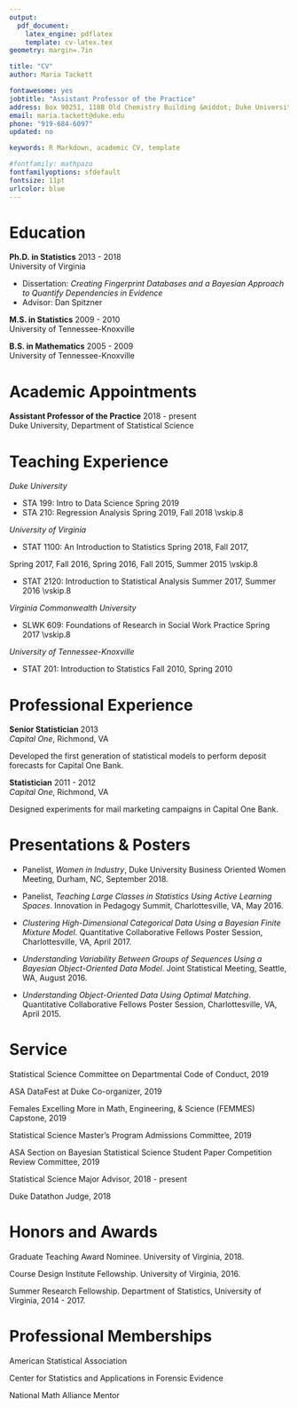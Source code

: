 ```yaml
---
output: 
  pdf_document:
    latex_engine: pdflatex
    template: cv-latex.tex
geometry: margin=.7in

title: "CV"
author: Maria Tackett

fontawesome: yes
jobtitle: "Assistant Professor of the Practice"
address: Box 90251, 118B Old Chemistry Building &middot; Duke University &middot; Durham, NC 27708
email: maria.tackett@duke.edu
phone: "919-684-6097"
updated: no

keywords: R Markdown, academic CV, template

#fontfamily: mathpazo
fontfamilyoptions: sfdefault
fontsize: 11pt
urlcolor: blue
---
```


# Education

**Ph.D. in Statistics** \hfill 2013 - 2018  
University of Virginia

- Dissertation: *Creating Fingerprint Databases and a Bayesian Approach to Quantify Dependencies in Evidence*
- Advisor: Dan Spitzner
\vspace{8pt}

**M.S. in Statistics** \hfill 2009 - 2010  
University of Tennessee-Knoxville
\vspace{8pt}


**B.S. in Mathematics** \hfill 2005 - 2009  
University of Tennessee-Knoxville


# Academic Appointments

**Assistant Professor of the Practice** \hfill 2018 - present \
Duke University, Department of Statistical Science

# Teaching Experience

*Duke University*

- STA 199: Intro to Data Science \hfill Spring 2019
- STA 210: Regression Analysis \hfill Spring 2019, Fall 2018
\vskip.8\baselineskip

*University of Virginia*

- STAT 1100: An Introduction to Statistics \hfill Spring 2018, Fall 2017,

\hfill Spring 2017, Fall 2016, Spring 2016, Fall 2015, Summer 2015
\vskip.8\baselineskip

- STAT 2120: Introduction to Statistical Analysis \hfill Summer 2017, Summer 2016
\vskip.8\baselineskip

*Virginia Commonwealth University*

- SLWK 609: Foundations of Research in Social Work Practice \hfill Spring 2017
\vskip.8\baselineskip

*University of Tennessee-Knoxville*

- STAT 201: Introduction to Statistics \hfill Fall 2010, Spring 2010


# Professional Experience 

**Senior Statistician** \hfill 2013 \
*Capital One*, Richmond, VA

Developed the first generation of statistical models to perform deposit forecasts for Capital One Bank.
\vspace{8pt}
 
 
**Statistician** \hfill 2011 - 2012 \
*Capital One*, Richmond, VA                                                                   

Designed experiments for mail marketing campaigns in Capital One Bank.


# Presentations & Posters

- Panelist, *Women in Industry*, Duke University Business Oriented Women Meeting, Durham, NC, September 2018.

- Panelist, *Teaching Large Classes in Statistics Using Active Learning Spaces*. Innovation in Pedagogy Summit, Charlottesville, VA, May 2016.
 
- *Clustering High-Dimensional Categorical Data Using a Bayesian Finite Mixture Model*. Quantitative Collaborative Fellows Poster Session, Charlottesville, VA, April 2017.
 
- *Understanding Variability Between Groups of Sequences Using a Bayesian Object-Oriented Data Model*. Joint Statistical Meeting, Seattle, WA, August 2016.
 
- *Understanding Object-Oriented Data Using Optimal Matching*. Quantitative Collaborative Fellows Poster Session, Charlottesville, VA, April 2015.

# Service

Statistical Science Committee on Departmental Code of Conduct, 2019

ASA DataFest at Duke Co-organizer, 2019

Females Excelling More in Math, Engineering, & Science (FEMMES) Capstone, 2019

Statistical Science Master's Program Admissions Committee, 2019

ASA Section on Bayesian Statistical Science Student Paper Competition Review Committee, 2019

Statistical Science Major Advisor, 2018 - present

Duke Datathon Judge, 2018


# Honors and Awards

Graduate Teaching Award Nominee. University of Virginia, 2018.

Course Design Institute Fellowship. University of Virginia, 2016.

Summer Research Fellowship. Department of Statistics, University of Virginia, 2014 - 2017.


# Professional Memberships

American Statistical Association 

Center for Statistics and Applications in Forensic Evidence

National Math Alliance Mentor